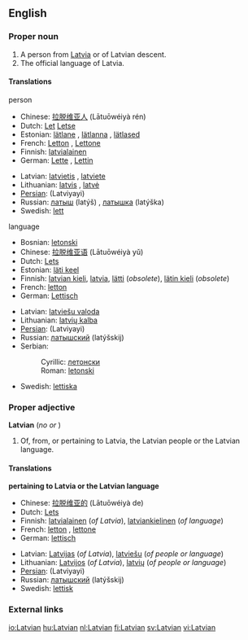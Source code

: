 ==English==

===Proper noun===
{{wikipedia}}
{{en-proper noun}}
# A person from [[Latvia]] or of Latvian descent.
# The official language of Latvia.

====Translations====
;person
{{top}}
*Chinese: [[拉脱维亚人]] (Lātuōwéiyà rén)
*Dutch: [[Let]] {{m}} [[Letse]] {{f}}
*Estonian: [[lätlane]] {{mf}}, [[lätlanna]] {{f}}, [[lätlased]] {{p}}
*French: [[Letton]] {{m}}, [[Lettone]] {{f}}
*Finnish: [[latvialainen]]
*German: [[Lette]] {{m}}, [[Lettin]] {{f}}
{{mid}}
*Latvian: [[latvietis]] {{m}}, [[latviete]] {{f}}
*Lithuanian: [[latvis]] {{m}}, [[latvė]] {{f}}
*[[Persian]]: {{FAchar|[[لاتویایی]]}} (Latviyayi)
*Russian: [[латыш]] (latýš) {{m}}, [[латышка]] (latýška) {{f}}
*Swedish: [[lett]] {{c}}
{{bottom}}

;language
{{top}}
*Bosnian: [[letonski#Bosnian|letonski]] {{m}}
*Chinese: [[拉脱维亚语]] (Lātuōwéiyà yǔ)
*Dutch: [[Lets]]
*Estonian: [[läti keel]]
*Finnish: [[latvian kieli]], [[latvia]], [[lätti]] (''obsolete''), [[lätin kieli]] (''obsolete'')
*French: [[letton]] {{m}}
*German: [[Lettisch]] {{n}}
{{mid}}
*Latvian: [[latviešu valoda]] {{f}}
*Lithuanian: [[latvių kalba]]
*[[Persian]]: {{FAchar|[[لاتویایی]]}} (Latviyayi)
*Russian: [[латышский]] (latýšskij)
*Serbian:
*:Cyrillic: [[летонски#Serbian|летонски]] {{m}}
*:Roman: [[letonski#Serbian|letonski]] {{m}}
*Swedish: [[lettiska]]
{{bottom}}

===Proper adjective===
'''Latvian''' (''no'' {{compar}} ''or'' {{superl}})
# Of, from, or pertaining to Latvia, the Latvian people or the Latvian language.

====Translations====
'''pertaining to Latvia or the Latvian language'''
{{top}}
*Chinese: [[拉脱维亚的]] (Lātuōwéiyà de)
*Dutch: [[Lets]]
*Finnish: [[latvialainen]] (''of Latvia''), [[latviankielinen]] (''of language'')
*French: [[letton]] {{m}}, [[lettone]] {{f}}
*German: [[lettisch]]
{{mid}}
*Latvian: [[Latvijas]] (''of Latvia''), [[latviešu]] (''of people or language'')
*Lithuanian: [[Latvijos]] (''of Latvia''), [[latvių]] (''of people or language'')
*[[Persian]]: {{FAchar|[[لاتویایی]]}} (Latviyayi)
*Russian: [[латышский]] (latýšskij)
*Swedish: [[lettisk]]
{{bottom}}

===External links===
{{ethnologue|code=lav}}

{{interwiktionary|code=lv}}

[[io:Latvian]]
[[hu:Latvian]]
[[nl:Latvian]]
[[fi:Latvian]]
[[sv:Latvian]]
[[vi:Latvian]]